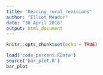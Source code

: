 ```yaml
---
title: "Reacing_rural_revisions"
author: "Elliot Meador"
date: "30 April 2018"
output: html_document
---
```

```r
knitr::opts_chunk$set(echo = TRUE)
```

```r
load('code_percent.RData')
source('bar_plot.R')
bar_plot
```

